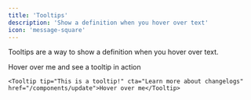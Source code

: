 ```yaml
---
title: 'Tooltips'
description: 'Show a definition when you hover over text'
icon: 'message-square'
---
```


Tooltips are a way to show a definition when you hover over text.

<Tooltip tip="This is a tooltip!" cta="Learn more about changelogs" href="/components/update">Hover over me</Tooltip> and see a tooltip in action

```mdx Tooltip Example wrap
<Tooltip tip="This is a tooltip!" cta="Learn more about changelogs" href="/components/update">Hover over me</Tooltip>
```
